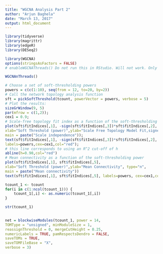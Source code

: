 ```yaml
---
title: "WGCNA Analysis Part 2"
author: "Arjun Baghela"
date: "March 13, 2017"
output: html_document
---
```


```r
library(tidyverse)
library(magrittr)
library(edgeR)
library(DESeq2)

library(WGCNA)
options(stringsAsFactors = FALSE)
# enableWGCNAThreads() Do not run this in RStudio. Will not work. Only works in R alone. 

WGCNAnThreads()

```

```r
# Choose a set of soft-thresholding powers
powers = c(c(1:10), seq(from = 12, to=20, by=2))
# Call the network topology analysis function
sft = pickSoftThreshold(tcount, powerVector = powers, verbose = 5)
# Plot the results:
sizeGrWindow(9, 5)
par(mfrow = c(1,2));
cex1 = 0.9;
# Scale-free topology fit index as a function of the soft-thresholding power
plot(sft$fitIndices[,1], -sign(sft$fitIndices[,3])*sft$fitIndices[,2],
xlab="Soft Threshold (power)",ylab="Scale Free Topology Model Fit,signed R^2",type="n",
main = paste("Scale independence"));
text(sft$fitIndices[,1], -sign(sft$fitIndices[,3])*sft$fitIndices[,2],
labels=powers,cex=cex1,col="red");
# this line corresponds to using an R^2 cut-off of h
abline(h=0.90,col="red")
# Mean connectivity as a function of the soft-thresholding power
plot(sft$fitIndices[,1], sft$fitIndices[,5],
xlab="Soft Threshold (power)",ylab="Mean Connectivity", type="n",
main = paste("Mean connectivity"))
text(sft$fitIndices[,1], sft$fitIndices[,5], labels=powers, cex=cex1,col="red")
```


```r
tcount_1 <- tcount
for(i in c(1:ncol(tcount_1))) {
    tcount_1[,i] <- as.numeric(tcount_1[,i])
}

str(tcount_1)
    
```


```r
net = blockwiseModules(tcount_1, power = 14,
TOMType = "unsigned", minModuleSize = 1,
reassignThreshold = 0, mergeCutHeight = 0.25,
numericLabels = TRUE, pamRespectsDendro = FALSE,
saveTOMs = TRUE,
saveTOMFileBase = "X",
verbose = 3)
```

